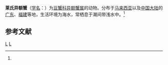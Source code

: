 {{Speciesbox
| taxon = Anomalifrons lightana
| binomial_authority = (Rathbun, 1929)<ref name='id11917'>{{cite web| url =http://www.bioinfo.cn/db05/BjdwSpecies.php?action=view&id=11917| title =莱氏异额蟹| work =《中国动物物种编目数据库》| publisher =中国科学院微生物研究所| author =中国科学院动物研究所| accessdate =2009-04-28| deadurl =yes| archiveurl =https://web.archive.org/web/20160305004331/http://www.bioinfo.cn/db05/BjdwSpecies.php?action=view&id=11917| archivedate =2016-03-05}}</ref>
}}

'''莱氏异额蟹'''（[[学名|学名]]：{{lang|la|''Anomalifrons lightana''}}）为[[豆蟹科|豆蟹科]][[异额蟹属|异额蟹属]]的动物。分布于[[马来西亚|马来西亚]]以及[[中国大陆|中国大陆]]的[[广东|广东]]、[[福建|福建]]等地，生活环境为海水，常栖息于潮间带浅水中。<ref name='id11917'/>

== 参考文献 ==
{{reflist}}

{{螃蟹小作品}}
{{taxonbar}}
[[Category:_1929年描述的动物|L]]
[[Category:异额蟹属|L]]